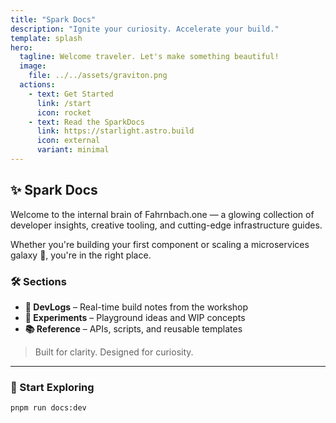 ```yaml
---
title: "Spark Docs"
description: "Ignite your curiosity. Accelerate your build."
template: splash
hero:
  tagline: Welcome traveler. Let's make something beautiful!
  image:
    file: ../../assets/graviton.png
  actions:
    - text: Get Started
      link: /start
      icon: rocket
    - text: Read the SparkDocs
      link: https://starlight.astro.build
      icon: external
      variant: minimal
---
```


## ✨ Spark Docs

Welcome to the internal brain of Fahrnbach.one — a glowing collection of developer insights, creative tooling, and cutting-edge infrastructure guides.

Whether you're building your first component or scaling a microservices galaxy 🌌, you're in the right place.

### 🛠️ Sections

- **🚀 DevLogs** – Real-time build notes from the workshop
- **🧪 Experiments** – Playground ideas and WIP concepts
- **📚 Reference** – APIs, scripts, and reusable templates

> Built for clarity. Designed for curiosity.

---

### 🧭 Start Exploring

```bash
pnpm run docs:dev

